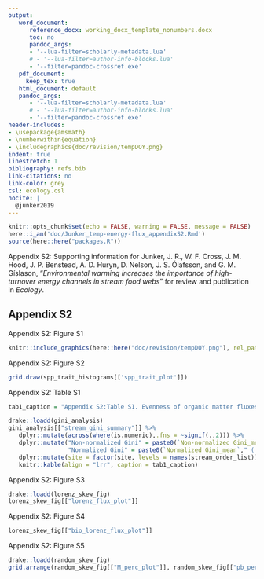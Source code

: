 ```yaml
---
output:
   word_document:
      reference_docx: working_docx_template_nonumbers.docx
      toc: no
      pandoc_args:
      - '--lua-filter=scholarly-metadata.lua'
      # - '--lua-filter=author-info-blocks.lua'
      - '--filter=pandoc-crossref.exe'
   pdf_document:
     keep_tex: true
   html_document: default
   pandoc_args:
      - '--lua-filter=scholarly-metadata.lua'
      # - '--lua-filter=author-info-blocks.lua'
      - '--filter=pandoc-crossref.exe'
header-includes:
- \usepackage{amsmath}
- \numberwithin{equation}
- \includegraphics{doc/revision/tempDOY.png}
indent: true
linestretch: 1
bibliography: refs.bib
link-citations: no
link-color: grey
csl: ecology.csl
nocite: |
  @junker2019
---
```


```r
knitr::opts_chunk$set(echo = FALSE, warning = FALSE, message = FALSE)
here::i_am('doc/Junker_temp-energy-flux_appendixS2.Rmd')
source(here::here("packages.R"))

```

Appendix S2: Supporting information for Junker, J. R., W. F. Cross, J. M. Hood, J. P. Benstead, A. D. Huryn, D. Nelson, J. S. Ólafsson, and G. M. Gíslason, "*Environmental warming increases the importance of high-turnover energy channels in stream food webs*" for review and publication in *Ecology*.

## Appendix S2

Appendix S2: Figure S1

```r

knitr::include_graphics(here::here("doc/revision/tempDOY.png"), rel_path = FALSE)
```

\newpage

Appendix S2: Figure S2

```r
grid.draw(spp_trait_histograms[['spp_trait_plot']])
```

\newpage

Appendix S2: Table S1

```r
tab1_caption = "Appendix S2:Table S1. Evenness of organic matter fluxes among consumers within a stream community measured by the Gini index, both raw (\\'non-normalized\\') and \\'normalized\\' for consumer richness"

drake::loadd(gini_analysis)
gini_analysis[["stream_gini_summary"]] %>% 
   dplyr::mutate(across(where(is.numeric),.fns = ~signif(.,2))) %>% 
   dplyr::mutate("Non-normalized Gini" = paste0(`Non-normalized Gini_mean`," ( ",`Non-normalized Gini_quant2.5`," - ", `Non-normalized Gini_quant97.5`," )"),
                 "Normalized Gini" = paste0(`Normalized Gini_mean`," ( ", `Normalized Gini_quant2.5`," - ", `Normalized Gini_quant97.5`," )")) %>% select(site, `Non-normalized Gini`,`Normalized Gini`) %>%
   dplyr::mutate(site = factor(site, levels = names(stream_order_list))) %>%
   knitr::kable(align = "lrr", caption = tab1_caption)

```

\newpage

Appendix S2: Figure S3

```r

drake::loadd(lorenz_skew_fig)
lorenz_skew_fig[["lorenz_flux_plot"]]

```

\newpage

Appendix S2: Figure S4

```r

lorenz_skew_fig[["bio_lorenz_flux_plot"]]

```

\newpage

Appendix S2: Figure S5

```r
drake::loadd(random_skew_fig)
grid.arrange(random_skew_fig[["M_perc_plot"]], random_skew_fig[["pb_perc_plot"]], ncol = 1, left = text_grob(""))

```
